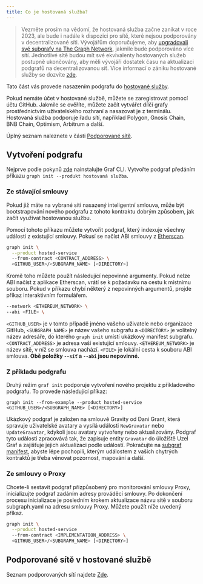 ```yaml
---
title: Co je hostovaná služba?
---
```


> Vezměte prosím na vědomí, že hostovaná služba začne zanikat v roce 2023, ale bude i nadále k dispozici pro sítě, které nejsou podporovány v decentralizované síti. Vývojářům doporučujeme, aby [upgradovali své subgrafy na The Graph Network](/cookbook/upgrading-a-subgraph), jakmile bude podporováno více sítí. Jednotlivé sítě budou mít své ekvivalenty hostovaných služeb postupně ukončovány, aby měli vývojáři dostatek času na aktualizaci podgrafů na decentralizovanou síť. Více informací o zániku hostované služby se dozvíte [zde](https://thegraph.com/blog/sunsetting-hosted-service).

Tato část vás provede nasazením podgrafu do [hostované služby](https://thegraph.com/hosted-service/).

Pokud nemáte účet v hostované službě, můžete se zaregistrovat pomocí účtu GitHub. Jakmile se ověříte, můžete začít vytvářet dílčí grafy prostřednictvím uživatelského rozhraní a nasazovat je z terminálu. Hostovaná služba podporuje řadu sítí, například Polygon, Gnosis Chain, BNB Chain, Optimism, Arbitrum a další.

Úplný seznam naleznete v části [Podporované sítě](/developing/supported-networks/#hosted-service).

## Vytvoření podgrafu

Nejprve podle pokynů [zde](/developing/defining-a-subgraph) nainstalujte Graf CLI. Vytvořte podgraf předáním příkazu `graph init --produkt hostovaná služba`.

### Ze stávající smlouvy

Pokud již máte na vybrané síti nasazený inteligentní smlouva, může být bootstrapování nového podgrafu z tohoto kontraktu dobrým způsobem, jak začít využívat hostovanou službu.

Pomocí tohoto příkazu můžete vytvořit podgraf, který indexuje všechny události z existující smlouvy. Pokusí se načíst ABI smlouvy z [Etherscan](https://etherscan.io/).

```sh
graph init \
  --product hosted-service
  --from-contract <CONTRACT_ADDRESS> \
  <GITHUB_USER>/<SUBGRAPH_NAME> [<DIRECTORY>]
```

Kromě toho můžete použít následující nepovinné argumenty. Pokud nelze ABI načíst z aplikace Etherscan, vrátí se k požadavku na cestu k místnímu souboru. Pokud v příkazu chybí některý z nepovinných argumentů, projde příkaz interaktivním formulářem.

```sh
--network <ETHEREUM_NETWORK> \
--abi <FILE> \
```

`<GITHUB_USER>` je v tomto případě jméno vašeho uživatele nebo organizace GitHub, `<SUBGRAPH_NAME>` je název vašeho subgrafu a `<DIRECTORY>` je volitelný název adresáře, do kterého `graph init` umístí ukázkový manifest subgrafu. `<CONTRACT_ADDRESS>` je adresa vaší existující smlouvy. `<ETHEREUM_NETWORK>` je název sítě, v níž se smlouva nachází. `<FILE>` je lokální cesta k souboru ABI smlouva. **Obě položky `--síť` a `--abi` jsou nepovinné.**

### Z příkladu podgrafu

Druhý režim `graf init` podporuje vytvoření nového projektu z příkladového podgrafu. To provede následující příkaz:

```
graph init --from-example --product hosted-service <GITHUB_USER>/<SUBGRAPH_NAME> [<DIRECTORY>]
```

Ukázkový podgraf je založen na smlouvě Gravity od Dani Grant, která spravuje uživatelské avatary a vysílá události `NewGravatar` nebo `UpdateGravatar`, kdykoli jsou avatary vytvořeny nebo aktualizovány. Podgraf tyto události zpracovává tak, že zapisuje entity `Gravatar` do úložiště Uzel Graf a zajišťuje jejich aktualizaci podle událostí. Pokračujte na [subgraf manifest](/developing/creating-a-subgraph#the-subgraph-manifest), abyste lépe pochopili, kterým událostem z vašich chytrých kontraktů je třeba věnovat pozornost, mapování a další.

### Ze smlouvy o Proxy

Chcete-li sestavit podgraf přizpůsobený pro monitorování smlouvy Proxy, inicializujte podgraf zadáním adresy prováděcí smlouvy. Po dokončení procesu inicializace je posledním krokem aktualizace názvu sítě v souboru subgraph.yaml na adresu smlouvy Proxy. Můžete použít níže uvedený příkaz.

```sh
graph init \
  --product hosted-service
  --from-contract <IMPLEMENTATION_ADDRESS> \
  <GITHUB_USER>/<SUBGRAPH_NAME> [<DIRECTORY>]
```

## Podporované sítě v hostované službě

Seznam podporovaných sítí najdete [Zde](/developing/supported-networks).
